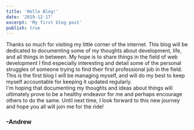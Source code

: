 ```yaml
---
title: 'Hello Blog!'
date: '2019-12-17'
excerpt: 'My first blog post'
publish: true
---
```


<div>
  <section class="blog-section">
    Thanks so much for visiting my little corner of the internet. This blog will
    be dedicated to documenting some of my thoughts about development, life, and
    all things in between. My hope is to share things in the field of web
    development I find especially interesting and detail some of the personal
    struggles of someone trying to find their first professional job in the
    field. This is the first blog I will be managing myself, and will do my best
    to keep myself accountable for keeping it updated regularly.
  </section>
  <section class="blog-section">
    I'm hoping that documenting my thoughts and ideas about things will
    ultimately prove to be a healthy endeavor for me and perhaps encourage
    others to do the same. Until next time, I look forward to this new journey
    and hope you all will join me for the ride!
  </section>
  <h3>-Andrew</h3>
</div>
